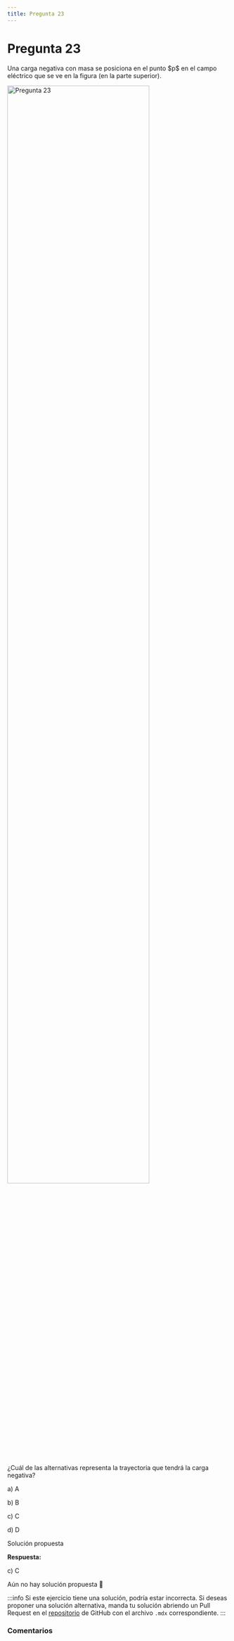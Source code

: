 ```yaml
---
title: Pregunta 23
---
```



# Pregunta 23

<div className="exercise">
Una carga negativa con masa se posiciona en el punto $p$ en el campo eléctrico que se ve en la figura (en la parte superior).

<Image
  src="science/electromagnetism/exercises/2024-2/p23/image.png"
  alt="Pregunta 23"
  width="80%"
/>

¿Cuál de las alternativas representa la trayectoria que tendrá la carga negativa?

a) A

b) B

c) C

d) D

</div>

<MDXDetails>
<summary>Solución propuesta</summary>

<div className="exercise">

**Respuesta:**

c) C

Aún no hay solución propuesta 🥲
</div>

:::info
Si este ejercicio tiene una solución, podría estar incorrecta. Si deseas proponer una solución alternativa, manda tu solución abriendo
un Pull Request en el [repositorio](https://github.com/crow-rojas/apuntes-fundamentals/pulls) de GitHub con el archivo
`.mdx` correspondiente.
:::

</MDXDetails>

### Comentarios

<Disqus
  url="https://crow-rojas.github.io/apuntes-fundamentals/docs/science/electromagnetism/exercises/2024-2/p23"
  identifier="docs/science/electromagnetism/exercises/2024-2/p23"
  title="2024-2 Electricidad y Magnetismo - Pregunta 23"
/>
